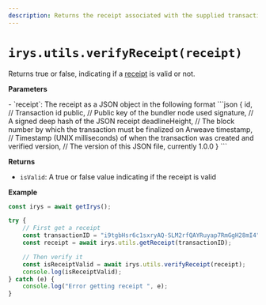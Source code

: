 ```yaml
---
description: Returns the receipt associated with the supplied transaction id
---
```



# `irys.utils.verifyReceipt(receipt)`

Returns true or false, indicating if a [receipt](/learn/receipts) is valid or not.

**Parameters**

<div className="-mt-6" />- `receipt`: The receipt as a JSON object in the following format
```json
{
    id, // Transaction id 
    public, // Public key of the bundler node used
    signature, // A signed deep hash of the JSON receipt
    deadlineHeight, // The block number by which the transaction must be finalized on Arweave
    timestamp, // Timestamp (UNIX milliseconds) of when the transaction was created and verified
    version, // The version of this JSON file, currently 1.0.0
}
```

**Returns**

<div className="-mt-6" />

-   `isValid`: A true or false value indicating if the receipt is valid

**Example**
```js
const irys = await getIrys();

try {
	// First get a receipt
	const transactionID = "i9tgbHsr6c1sxryAQ-SLM2rfQAYRuyap7RmGgH28mI4"; // Your transaction Id
	const receipt = await irys.utils.getReceipt(transactionID);

	// Then verify it
	const isReceiptValid = await irys.utils.verifyReceipt(receipt);
	console.log(isReceiptValid);
} catch (e) {
	console.log("Error getting receipt ", e);
}
```
